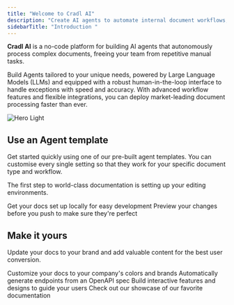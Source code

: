 ```yaml
---
title: "Welcome to Cradl AI"
description: "Create AI agents to automate internal document workflows, fast and without writing a single line of code. "
sidebarTitle: "Introduction "
---
```


**Cradl AI** is a no-code platform for building AI agents that autonomously process complex documents, freeing your team from repetitive manual tasks.

Build Agents tailored to your unique needs, powered by Large Language Models (LLMs) and equipped with a robust human-in-the-loop interface to handle exceptions with speed and accuracy. With advanced workflow features and flexible integrations, you can deploy market-leading document processing faster than ever.

<img
  className="block dark:hidden"
  src="/Youtube.jpg"
  alt="Hero Light"
  title={true}
/>

## **Use an Agent template**

Get started quickly using one of our pre-built agent templates. You can customise every single setting so that they work for your specific document type and workflow.

The first step to world-class documentation is setting up your editing environments.

<CardGroup cols={2}>
  <Card title="Create your AI Agent " icon="pen-to-square" href="https://mintlify.com/docs/quickstart">
    Get your docs set up locally for easy development
  </Card>
  <Card title="Preview Changes" icon="image" href="https://mintlify.com/docs/development">
    Preview your changes before you push to make sure they're perfect
  </Card>
</CardGroup>

## Make it yours

Update your docs to your brand and add valuable content for the best user conversion.

<CardGroup cols={2}>
  <Card title="Edit AI model" icon="palette" href="https://mintlify.com/docs/settings/global">
    Customize your docs to your company's colors and brands
  </Card>
  <Card title="Invite human reviewes" icon="code" href="https://mintlify.com/docs/api-playground/openapi">
    Automatically generate endpoints from an OpenAPI spec
  </Card>
  <Card title="Add Components" icon="screwdriver-wrench" href="https://mintlify.com/docs/content/components/accordions">
    Build interactive features and designs to guide your users
  </Card>
  <Card title="Get Inspiration" icon="stars" href="https://mintlify.com/customers">
    Check out our showcase of our favorite documentation
  </Card>
</CardGroup>